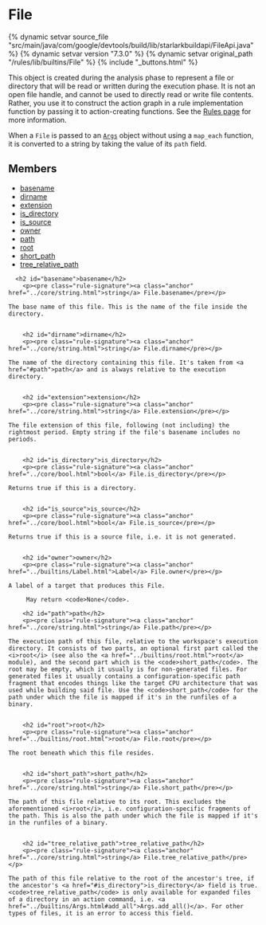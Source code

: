 <html devsite>
<head>
  <meta name="project_path" value="/_project.yaml">
  <meta name="book_path" value="/versions/7.3.0/_book.yaml">
</head>
<body>

<h1 class="page-title" id="modules.File">File</h1>

{% dynamic setvar source_file "src/main/java/com/google/devtools/build/lib/starlarkbuildapi/FileApi.java" %}
{% dynamic setvar version "7.3.0" %}
{% dynamic setvar original_path "/rules/lib/builtins/File" %}
{% include "_buttons.html" %}
<!-- {% raw %} -->

This object is created during the analysis phase to represent a file or directory that will be read or written during the execution phase. It is not an open file handle, and cannot be used to directly read or write file contents. Rather, you use it to construct the action graph in a rule implementation function by passing it to action-creating functions. See the <a href='https://bazel.build/versions/7.3.0/extending/rules#files'>Rules page</a> for more information.<p>When a <code>File</code> is passed to an <a href='../builtins/Args.html'><code>Args</code></a> object without using a <code>map_each</code> function, it is converted to a string by taking the value of its <code>path</code> field.

<h2>Members</h2>
<ul>
    <li>
    <a href="#basename">basename</a>
  </li>
      <li>
    <a href="#dirname">dirname</a>
  </li>
      <li>
    <a href="#extension">extension</a>
  </li>
      <li>
    <a href="#is_directory">is_directory</a>
  </li>
      <li>
    <a href="#is_source">is_source</a>
  </li>
      <li>
    <a href="#owner">owner</a>
  </li>
      <li>
    <a href="#path">path</a>
  </li>
      <li>
    <a href="#root">root</a>
  </li>
      <li>
    <a href="#short_path">short_path</a>
  </li>
      <li>
    <a href="#tree_relative_path">tree_relative_path</a>
  </li>
  </ul>

      <h2 id="basename">basename</h2>
        <p><pre class="rule-signature"><a class="anchor" href="../core/string.html">string</a> File.basename</pre></p>

    The base name of this file. This is the name of the file inside the directory.


        <h2 id="dirname">dirname</h2>
        <p><pre class="rule-signature"><a class="anchor" href="../core/string.html">string</a> File.dirname</pre></p>

    The name of the directory containing this file. It's taken from <a href="#path">path</a> and is always relative to the execution directory.


        <h2 id="extension">extension</h2>
        <p><pre class="rule-signature"><a class="anchor" href="../core/string.html">string</a> File.extension</pre></p>

    The file extension of this file, following (not including) the rightmost period. Empty string if the file's basename includes no periods.


        <h2 id="is_directory">is_directory</h2>
        <p><pre class="rule-signature"><a class="anchor" href="../core/bool.html">bool</a> File.is_directory</pre></p>

    Returns true if this is a directory.


        <h2 id="is_source">is_source</h2>
        <p><pre class="rule-signature"><a class="anchor" href="../core/bool.html">bool</a> File.is_source</pre></p>

    Returns true if this is a source file, i.e. it is not generated.


        <h2 id="owner">owner</h2>
        <p><pre class="rule-signature"><a class="anchor" href="../builtins/Label.html">Label</a> File.owner</pre></p>

    A label of a target that produces this File.

         May return <code>None</code>.

        <h2 id="path">path</h2>
        <p><pre class="rule-signature"><a class="anchor" href="../core/string.html">string</a> File.path</pre></p>

    The execution path of this file, relative to the workspace's execution directory. It consists of two parts, an optional first part called the <i>root</i> (see also the <a href="../builtins/root.html">root</a> module), and the second part which is the <code>short_path</code>. The root may be empty, which it usually is for non-generated files. For generated files it usually contains a configuration-specific path fragment that encodes things like the target CPU architecture that was used while building said file. Use the <code>short_path</code> for the path under which the file is mapped if it's in the runfiles of a binary.


        <h2 id="root">root</h2>
        <p><pre class="rule-signature"><a class="anchor" href="../builtins/root.html">root</a> File.root</pre></p>

    The root beneath which this file resides.


        <h2 id="short_path">short_path</h2>
        <p><pre class="rule-signature"><a class="anchor" href="../core/string.html">string</a> File.short_path</pre></p>

    The path of this file relative to its root. This excludes the aforementioned <i>root</i>, i.e. configuration-specific fragments of the path. This is also the path under which the file is mapped if it's in the runfiles of a binary.


        <h2 id="tree_relative_path">tree_relative_path</h2>
        <p><pre class="rule-signature"><a class="anchor" href="../core/string.html">string</a> File.tree_relative_path</pre></p>

    The path of this file relative to the root of the ancestor's tree, if the ancestor's <a href="#is_directory">is_directory</a> field is true. <code>tree_relative_path</code> is only available for expanded files of a directory in an action command, i.e. <a href="../builtins/Args.html#add_all">Args.add_all()</a>. For other types of files, it is an error to access this field.



</body>
</html>

<!-- {% endraw %} -->
